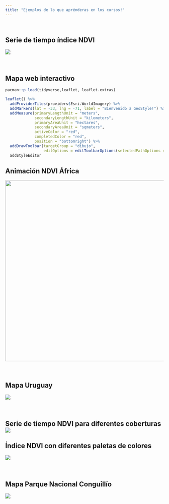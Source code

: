 ```yaml
---
title: "Ejemplos de lo que aprénderas en los cursos!"
---
```


\

## **Serie de tiempo índice NDVI**

![](images/mapita-01.png)\
\
\

## **Mapa web interactivo**

```r
pacman::p_load(tidyverse,leaflet, leaflet.extras)

leaflet() %>% 
  addProviderTiles(providers$Esri.WorldImagery) %>% 
  addMarkers(lat = -33, lng = -71, label = "Bienvenido a GeoStyle!") %>% 
  addMeasure(primaryLengthUnit = "meters",
             secondaryLengthUnit = "kilometers",
             primaryAreaUnit = "hectares",
             secondaryAreaUnit = "sqmeters",
             activeColor = "red",
             completedColor = "red",
             position = "bottomright") %>% 
  addDrawToolbar(targetGroup = "dibujo",
                 editOptions = editToolbarOptions(selectedPathOptions = selectedPathOptions())) %>%
  addStyleEditor

```

## **Animación NDVI África**

![](images/modis-ndvi-time-series-animation.gif){width="574"}\
\
\

## **Mapa Uruguay**

![](images/mapa_uruguay.png)\
\
\

## **Serie de tiempo NDVI para diferentes coberturas** ![](images/NDVI_ts.png)

## **Índice NDVI con diferentes paletas de colores**

![](images/map_colors.png)\
\
\

## **Mapa Parque Nacional Conguillío**

![](images/mapa_final.png)
